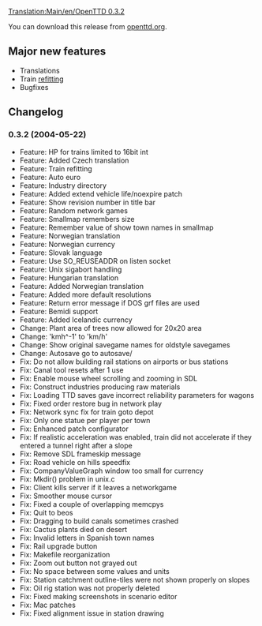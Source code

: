 [[Translation:Main/en/OpenTTD 0.3.2]]{{en/-}}
{{en/OTTDVersions}}
{{release|prev=OpenTTD 0.3.1|next=OpenTTD 0.3.2.1|date=2004-05-22}}

You can download this release from [http://www.openttd.org/download-stable/0.3.2 openttd.org].

==Major new features==
* Translations
* Train [[Main/en/Refit|refitting]]
* Bugfixes

==Changelog==
===0.3.2 (2004-05-22)===
* Feature: HP for trains limited to 16bit int
* Feature: Added Czech translation
* Feature: Train refitting
* Feature: Auto euro
* Feature: Industry directory
* Feature: Added extend vehicle life/noexpire patch
* Feature: Show revision number in title bar
* Feature: Random network games
* Feature: Smallmap remembers size
* Feature: Remember value of show town names in smallmap
* Feature: Norwegian translation
* Feature: Norwegian currency
* Feature: Slovak language
* Feature: Use SO_REUSEADDR on listen socket
* Feature: Unix sigabort handling
* Feature: Hungarian translation
* Feature: Added Norwegian translation
* Feature: Added more default resolutions
* Feature: Return error message if DOS grf files are used
* Feature: Bemidi support
* Feature: Added Icelandic currency
* Change: Plant area of trees now allowed for 20x20 area
* Change: 'kmh^-1' to 'km/h'
* Change: Show original savegame names for oldstyle savegames
* Change: Autosave go to autosave/
* Fix: Do not allow building rail stations on airports or bus stations
* Fix: Canal tool resets after 1 use
* Fix: Enable mouse wheel scrolling and zooming in SDL
* Fix: Construct industries producing raw materials
* Fix: Loading TTD saves gave incorrect reliability parameters for wagons
* Fix: Fixed order restore bug in network play
* Fix: Network sync fix for train goto depot
* Fix: Only one statue per player per town
* Fix: Enhanced patch configurator
* Fix: If realistic acceleration was enabled, train did not accelerate if they entered a tunnel right after a slope
* Fix: Remove SDL frameskip message
* Fix: Road vehicle on hills speedfix
* Fix: CompanyValueGraph window too small for currency
* Fix: Mkdir() problem in unix.c
* Fix: Client kills server if it leaves a networkgame
* Fix: Smoother mouse cursor
* Fix: Fixed a couple of overlapping memcpys
* Fix: Quit to beos
* Fix: Dragging to build canals sometimes crashed
* Fix: Cactus plants died on desert
* Fix: Invalid letters in Spanish town names
* Fix: Rail upgrade button
* Fix: Makefile reorganization
* Fix: Zoom out button not grayed out
* Fix: No space between some values and units
* Fix: Station catchment outline-tiles were not shown properly on slopes
* Fix: Oil rig station was not properly deleted
* Fix: Fixed making screenshots in scenario editor
* Fix: Mac patches
* Fix: Fixed alignment issue in station drawing